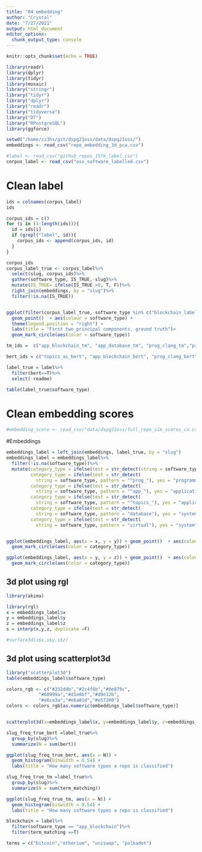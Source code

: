 ```yaml
---
title: "04_embedding"
author: "Crystal"
date: "7/27/2021"
output: html_document
editor_options: 
  chunk_output_type: console
---
```


```r
knitr::opts_chunk$set(echo = TRUE)
```


```r
library(readr)
library(dplyr)
library(tidyr)
library(mosaic)
library("stringr")
library("tidyr")
library("dplyr")
library("readr")
library("tidyverse")
library("DT")
library("RPostgreSQL")
library(ggforce)
```

```r
setwd("/home/zz3hs/git/dspg21oss/data/dspg21oss/")
embeddings <- read_csv("repo_embedding_3d_pca.csv")

#label <- read_csv("github_repos_157k_label.csv")
corpus_label <- read_csv("oss_software_labelled.csv")
```

# Clean label
```r
ids = colnames(corpus_label)
ids

corpus_ids = c()
for (i in (1:length(ids))){
  id = ids[i]
  if (grepl("label", id)){
    corpus_ids <- append(corpus_ids, id) 
  }
}

corpus_ids
corpus_label_true <- corpus_label%>%
  select(slug, corpus_ids)%>%
  gather(software_type, IS_TRUE,-slug)%>%
  mutate(IS_TRUE= ifelse(IS_TRUE >0, T, F))%>%
  right_join(embeddings, by = "slug")%>%
  filter(!is.na(IS_TRUE))


ggplot(filter(corpus_label_true, software_type %in% c("blockchain_label", "database_label")), aes(x = x, y = y)) + 
  geom_point()  + aes(colour = software_type) + 
  theme(legend.position = "right") + 
  labs(title = "First two principal components, ground truth")+
  geom_mark_circle(aes(color = software_type))

```

```r
tm_ids =  c("app_blockchain_tm", "app_database_tm", "prog_clang_tm","prog_java_tm", "prog_javascript_tm", "prog_php_tm", "prog_python_tm", "topics_ai_tm", "topics_dataviz_tm")

bert_ids = c("topics_ai_bert", "app_blockchain_bert", "prog_clang_bert","app_database_bert", "topics_dataviz_bert", "prog_java_bert", "prog_javascript_bert", "prog_php_bert", "prog_python_bert")

label_true = label%>%
  filter(bert==T)%>%
  select(-readme)

table(label_true$software_type)
```

# Clean embedding scores
```r
#embedding_score <- read_csv("data/dspg21oss/full_repo_sim_scores_co.csv")
```

#Embeddings
```r

embeddings_label = left_join(embeddings, label_true, by = "slug")
embeddings_label = embeddings_label%>%
  filter(!is.na(software_type))%>% 
  mutate(category_type = ifelse(test = str_detect(string = software_type, pattern = "^sys_"), yes = "system", no = ""),
         category_type = ifelse(test = str_detect(
           string = software_type, pattern = "^prog_"), yes = "programming", no = category_type),
         category_type = ifelse(test = str_detect(
           string = software_type, pattern = "^app_"), yes = "applications", no = category_type),
         category_type = ifelse(test = str_detect(
           string = software_type, pattern = "^topics_"), yes = "applications", no = category_type),
         category_type = ifelse(test = str_detect(
           string = software_type, pattern = "database"), yes = "system", no = category_type),
         category_type = ifelse(test = str_detect(
           string = software_type, pattern = "virtual"), yes = "system", no = category_type))


ggplot(embeddings_label, aes(x = x, y = y)) + geom_point()  + aes(colour = category_type) + theme(legend.position = "right") + labs(title = "First two principal components")+
  geom_mark_circle(aes(color = category_type))

ggplot(embeddings_label, aes(x = y, y = z)) + geom_point()  + aes(colour = category_type) + theme(legend.position = "right") + labs(title = "First two principal components")+
  geom_mark_circle(aes(color = category_type))
```


## 3d plot using rgl
```r
library(akima)

library(rgl)
x = embeddings_label$x
y = embeddings_label$y
z = embeddings_label$z
s = interp(x,y,z, duplicate =F)

#surface3d(s$x,s$y,s$z)
```

## 3d plot using scatterplot3d
```r
library("scatterplot3d") 
table(embeddings_label$software_type)

colors_rgb <- c("#232d4b","#2c4f6b","#0e879c",
            "#60999a","#d1e0bf","#d9e12b",
            "#e6ce3a","#e6a01d","#e57200")
colors <- colors_rgb[as.numeric(embeddings_label$software_type)]


scatterplot3d(x=embeddings_label$x, y=embeddings_label$y, z=embeddings_label$z, color = colors)
```

```r
slug_freq_true_bert =label_true%>%
  group_by(slug)%>%
  summarize(N = sum(bert))

ggplot(slug_freq_true_bert, aes(x = N)) + 
  geom_histogram(binwidth = 0.54) + 
  labs(title = "How many software types a repo is classified") 

slug_freq_true_tm =label_true%>%
  group_by(slug)%>%
  summarize(N = sum(term_matching))

ggplot(slug_freq_true_tm, aes(x = N)) + 
  geom_histogram(binwidth = 0.54) + 
  labs(title = "How many software types a repo is classified") 
```


```r
blockchain = label%>%
  filter(software_type == "app_blockchain")%>%
  filter(term_matching ==T)

terms = c("bitcoin","etherium", "uniswap", "polkadot")
```


